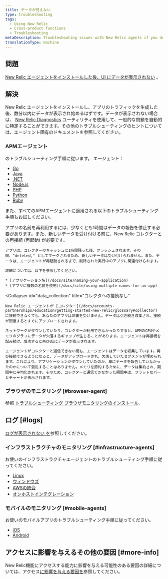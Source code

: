 ```yaml
---
title: データが見えない
type: troubleshooting
tags:
  - Using New Relic
  - Cross-product functions
  - Troubleshooting
metaDescription: Troubleshooting issues with New Relic agents if you don't see data in the UI.
translationType: machine
---
```


## 問題

[New Relic エージェントをインストールした後、UI にデータが表示されない](/docs/agents/manage-apm-agents/installation/install-agent) 。

## 解決

New Relic エージェントをインストールし、アプリのトラフィックを生成した後、数分以内にデータが表示され始めるはずです。データが表示されない場合は、 [New Relic Diagnostics](/docs/agents/manage-apm-agents/troubleshooting/new-relic-diagnostics) ユーティリティを使用して、一般的な問題を自動的に特定することができます。その他のトラブルシューティングのヒントについては、エージェント固有のドキュメントを参照してください。

### APMエージェント

のトラブルシューティング手順に従います。 <InlinePopover type="apm"/>エージェント：

* [Go](/docs/agents/go-agent/troubleshooting/no-data-appears-go)
* [Java](/docs/agents/java-agent/troubleshooting/no-data-appears-java)
* [.NET](/docs/agents/net-agent/troubleshooting/no-data-appears-net)
* [Node.js](/docs/agents/nodejs-agent/troubleshooting/troubleshooting-your-nodejs-installation)
* [PHP](/docs/agents/php-agent/troubleshooting/no-data-appears-php)
* [Python](/docs/agents/python-agent/troubleshooting/no-data-appears-python)
* [Ruby](/docs/agents/ruby-agent/troubleshooting/no-data-appears-ruby)

また、すべてのAPMエージェントに適用される以下のトラブルシューティング手順もお試しください。

<CollapserGroup>
  <Collapser
    id="deleted_apps"
    title="APMでアプリケーションを削除または名前変更した場合"
  >
    アプリの名前を再利用するには、少なくとも1時間はデータの報告を停止する必要があります。また、新しいデータを受け付ける前に、New Relic コレクターとの再接続 (再起動) が必要です。

    アプリは、コレクターのキャッシュに1時間残った後、フラッシュされます。その間、"deleted," としてマークされるため、新しいデータは受け付けられません。また、データは、エージェントが再起動されるまで、削除された実行中のアプリに関連付けられます。

    詳細については、以下を参照してください。

    * [アプリケーション名](/docs/site/naming-your-application)
    * [アプリに複数の名前を使用](/docs/site/using-multiple-names-for-an-app)
  </Collapser>

  <Collapser
    id="data_collection"
    title="コレクタへの接続なし"
  >
    New Relic エージェントが [コレクター](/docs/accounts-partnerships/education/getting-started-new-relic/glossary#collector) に接続できなくても、あなたのアプリは影響を受けません。データは引き続き収集され、接続が回復するとすぐにアップロードされます。

    ネットワークがダウンしていたり、コレクターが利用できなかったりすると、APMのCPUやメモリのグラフにデータが欠落するギャップが生じることがあります。エージェントは再接続を試み続け、成功すると再びUIにデータが表示されます。

    エージェントがコレクターと通信できない間も、エージェントはデータを収集しています。再び接続できるようになると、データがアップロードされ、欠落していたセグメントが埋められます。これにより、アプリケーションがダウンしていたのか、単にデータを報告していなかったのかについて混乱することはありません。メモリを節約するために、データは集約され、期間中に平均化されます。そのため、コレクターと通信できなかった期間中は、フラットなバーとチャートが表示されます。
  </Collapser>
</CollapserGroup>

### ブラウザのモニタリング [#browser-agent]

参照 [トラブルシューティング ブラウザモニタリングのインストール](/docs/browser/new-relic-browser/troubleshooting/troubleshooting-browser-monitoring-installation).

## ログ [#logs]

[ログが表示されない を](/docs/logs/troubleshooting/no-log-data-appears-ui)参照してください。

### インフラストラクチャのモニタリング [#infrastructure-agents]

お使いのインフラストラクチャエージェントのトラブルシューティング手順に従ってください。

* [Linux](/docs/infrastructure/new-relic-infrastructure/troubleshooting/no-data-appears-infrastructure)
* [ウィンドウズ](/docs/infrastructure/new-relic-infrastructure/troubleshooting/no-data-appears-infrastructure)
* [AWSの統合](/docs/infrastructure/amazon-integrations/troubleshooting/no-data-appears-amazonaws-integrations)
* [オンホストインテグレーション](/docs/infrastructure/on-host-integrations/troubleshooting/not-seeing-host-integration-data)

### モバイルのモニタリング [#mobile-agents]

お使いのモバイルアプリのトラブルシューティング手順に従ってください。

* [iOS](/docs/mobile-monitoring/mobile-monitoring-installation/ios/no-data-appears-ios)
* [Android](/docs/mobile-monitoring/new-relic-mobile-android/troubleshoot/no-data-appears-android)

## アクセスに影響を与えるその他の要因 [#more-info]

New Relic機能にアクセスする能力に影響を与える可能性のある要因の詳細については、アクセス[に影響を与える要因を](/docs/accounts/accounts-billing/general-account-settings/factors-affecting-access-features-data)参照してください。